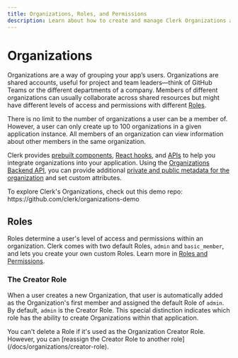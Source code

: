 ```yaml
---
title: Organizations, Roles, and Permissions
description: Learn about how to create and manage Clerk Organizations and their members.
---
```


# Organizations

Organizations are a way of grouping your app’s users. Organizations are shared accounts, useful for project and team leaders—think of GitHub Teams or the different departments of a company. Members of different organizations can usually collaborate across shared resources but might have different levels of access and permissions with different [Roles](/docs/organizations/overview#roles).

There is no limit to the number of organizations a user can be a member of. However, a user can only create up to 100 organizations in a given application instance. All members of an organization can view information about other members in the same organization.

Clerk provides [prebuilt components](/docs/components/overview), [React hooks](/docs/references/react/use-organization), and [APIs](/docs/references/javascript/organization/organization) to help you integrate organizations into your application. Using the [Organizations Backend API](https://clerk.com/docs/reference/backend-api/tag/Organizations), you can provide additional [private and public metadata for the organization](/docs/organizations/metadata) and set custom attributes. 

<Callout type="info">
  To explore Clerk's Organizations, check out this demo repo:
  https://github.com/clerk/organizations-demo
</Callout>

## Roles

Roles determine a user's level of access and permissions within an organization. Clerk comes with two default Roles, `admin` and `basic_member`, and lets you create your own custom Roles. Learn more in [Roles and Permissions](/docs/organizations/roles-permissions).

### The Creator Role

When a user creates a new Organization, that user is automatically added as the Organization's first member and assigned the default Role of `admin`. By default, `admin` is the Creator Role. This special distinction indicates which role has the ability to create Organizations within that application.

<Callout type="warning">
You can't delete a Role if it's used as the Organization Creator Role. However, you can [reassign the Creator Role to another role](/docs/organizations/creator-role).
</Callout>